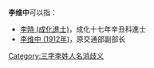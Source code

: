 '''李维中'''可以指：
* [[李時_(成化進士)|李時 (成化進士)]]，成化十七年辛丑科進士 
* [[李维中_(1912年)|李维中 (1912年)]]，原交通部副部长

{{disambig}}

[[Category:三字李姓人名消歧义|Category:三字李姓人名消歧义]]